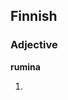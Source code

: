 ==Finnish==

===Adjective===
'''rumina'''

# {{fi-form of|type=adjective|case=essive|pl=plural|ruma}}